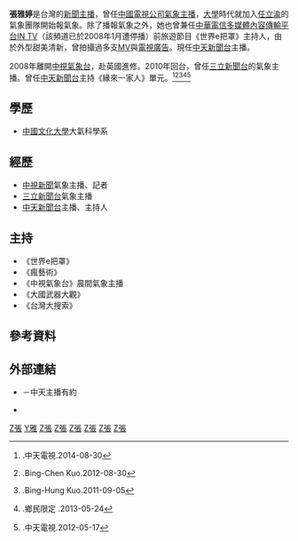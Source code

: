 {{Otheruses|張雅婷}}
{{主播資訊
| 主播頭銜     = 中天新聞台主播
| 主播姓名     = 張雅婷
| 主播英文名 = Alice
| 暱稱         = 小寶貝
| 主播三圍     = 
| 主播照片檔案 = 
| 主播照片尺寸 = 
| 主播照片圖說 = 
| 主播出生年分 = 
| 主播出生日期 = {{birth_date_and_age|1980|06|12}}
| 出生地       = {{TWN}}
| 主播逝世年分 = 
| 主播逝世日期 = 
| 逝世地       = 
| 國籍         = {{ROC}}
| 籍貫         = 
| 最高學歷     = 中國文化大學大氣科學系<br/>英國[[雷丁大學|雷丁大學]]行銷暨國際管理碩士班
| 配偶         = {{marriage|[[包小松|包小松]]|2020}}
| 信仰宗教     = 
| 官方網站     = 
| 備註         = 
|}}
'''張雅婷'''{{BD|1980年|6月12日||}}是台灣的[[新聞|新聞]][[新聞主播|主播]]，曾任[[中國電視公司|中國電視公司]][[中視氣象台|氣象主播]]，[[大學|大學]]時代就加入[[任立渝|任立渝]]的氣象團隊開始報氣象。除了播報氣象之外，她也曾兼任[[中華電信MOD|中華電信多媒體內容傳輸平台]][[IN_TV|IN TV]]（該頻道已於2008年1月遭停播）前旅遊節目《世界e把罩》主持人，由於外型甜美清新，曾拍攝過多支[[MV|MV]]與[[電視廣告|電視廣告]]。現任[[中天新聞台|中天新聞台]]主播。

2008年離開[[中視氣象台|中視氣象台]]，赴英國進修。2010年回台，曾任[[三立新聞台|三立新聞台]]的氣象主播。曾任[[中天新聞台|中天新聞台]]主持《緣來一家人》單元。<ref>{{youtube|zOLl8u7vqAs| 中天電視20歲生日快樂promo-主播張雅婷}}.中天電視.2014-08-30</ref><ref>{{youtube|o7kDvggc99M|中天新聞形象promo-主播張雅婷}}.Bing-Chen Kuo.2012-08-30</ref><ref>{{youtube|CY7Bp0aW2oI|中天新聞主播張雅婷-夜間新聞播報片段(2011/9/4) }}.Bing-Hung Kuo.2011-09-05</ref><ref>{{youtube|O-ri0C_adZ4|江蕙開唱第五場 水幕投影秀舞姿 -- 張雅婷主播 ( 2013/5/24 )}}.鄉民限定 .2013-05-24</ref><ref>{{youtube|fDlDTTtJK30|【中天】5/18 張雅婷報氣象 }}.中天電視.2012-05-17</ref>

==學歷==
*[[中國文化大學|中國文化大學]]大氣科學系

==經歷==
*[[中視新聞|中視新聞]]氣象主播、記者
*[[三立新聞台|三立新聞台]]氣象主播
*[[中天新聞台|中天新聞台]]主播、主持人

==主持==
*《世界e把罩》
*《瘋藝術》
*《中視氣象台》晨間氣象主播
*《大國武器大觀》
*《台灣大搜索》

==參考資料==
{{Reflist}}

==外部連結==
*{{official|www.ctitv.com.tw/anchor/ting}}－中天主播有約{{zh-hant}}
*{{Facebook page|112585338838102}}

[[Category:中國文化大學校友|Z張]]
[[Category:張姓|Y雅]]
[[Category:台灣女性記者|Z張]]
[[Category:台灣電視主播|Z張]]
[[Category:台灣電視氣象主播|Z張]]
[[Category:中視主播|Z張]]
[[Category:三立主播|Z張]]
[[Category:中天主播|Z張]]